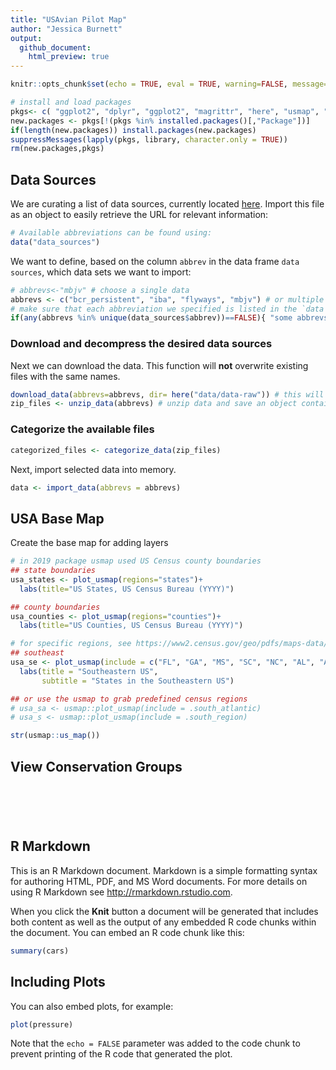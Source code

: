 ```yaml
---
title: "USAvian Pilot Map"
author: "Jessica Burnett"
output: 
  github_document:
    html_preview: true
---
```


```r
knitr::opts_chunk$set(echo = TRUE, eval = TRUE, warning=FALSE, message=FALSE)

# install and load packages
pkgs<- c( "ggplot2", "dplyr", "ggplot2", "magrittr", "here", "usmap", "sbtools", "devtools")
new.packages <- pkgs[!(pkgs %in% installed.packages()[,"Package"])]
if(length(new.packages)) install.packages(new.packages)
suppressMessages(lapply(pkgs, library, character.only = TRUE))
rm(new.packages,pkgs)
```

## Data Sources
We are curating a list of data sources, currently located [here](https://github.com/TrashBirdEcology/USAvian/blob/master/data/data_sources.csv). Import this file as an object to easily retrieve the URL for relevant information:
```r
# Available abbreviations can be found using:
data("data_sources")
```
We want to define, based on the column `abbrev` in  the data frame `data sources`,  which data sets we want to import:
```r
# abbrevs<-"mbjv" # choose a single data
abbrevs <- c("bcr_persistent", "iba", "flyways", "mbjv") # or multiple data
# make sure that each abbreviation we specified is listed in the `data sources`:
if(any(abbrevs %in% unique(data_sources$abbrev))==FALSE){ "some abbrevs do not appear in data_sources$abbrev. please check."}
```
### Download and decompress the desired data sources
Next we can download the data. This function will **not** overwrite existing files with the same names. 
```r
download_data(abbrevs=abbrevs, dir= here("data/data-raw")) # this will create a new directory if it does not already exist
zip_files <- unzip_data(abbrevs) # unzip data and save an object containing the directories
```
<!-- The following files are available on disk and ready to use: -->
<!-- ```{r list_avail_files, include=FALSE} -->
<!-- list.files(here("data/data-raw")) # check to see which files are now in this dir... -->
<!-- ``` -->

### Categorize the available files
```r
categorized_files <- categorize_data(zip_files)
```
Next, import selected data into memory.
```r
data <- import_data(abbrevs = abbrevs)
```



## USA Base Map
Create the base map for adding layers
```r
# in 2019 package usmap used US Census county boundaries
## state boundaries
usa_states <- plot_usmap(regions="states")+
  labs(title="US States, US Census Bureau (YYYY)")

## county boundaries
usa_counties <- plot_usmap(regions="counties")+
  labs(title="US Counties, US Census Bureau (YYYY)")

# for specific regions, see https://www2.census.gov/geo/pdfs/maps-data/maps/reference/us_regdiv.pdf 
## southeast
usa_se <- plot_usmap(include = c("FL", "GA", "MS", "SC", "NC", "AL", "AR", "LA", "TN")) +
  labs(title = "Southeastern US",
       subtitle = "States in the Southeastern US")

## or use the usmap to grab predefined census regions
# usa_sa <- usmap::plot_usmap(include = .south_atlantic)
# usa_s <- usmap::plot_usmap(include = .south_region)
```
```r
str(usmap::us_map())
```

## 


## View Conservation Groups
```r
```


```r
```
```r
```
```r
```
```r
```

## 


## R Markdown

This is an R Markdown document. Markdown is a simple formatting syntax for authoring HTML, PDF, and MS Word documents. For more details on using R Markdown see <http://rmarkdown.rstudio.com>.

When you click the **Knit** button a document will be generated that includes both content as well as the output of any embedded R code chunks within the document. You can embed an R code chunk like this:

```r
summary(cars)
```

## Including Plots

You can also embed plots, for example:

```r
plot(pressure)
```

Note that the `echo = FALSE` parameter was added to the code chunk to prevent printing of the R code that generated the plot.
